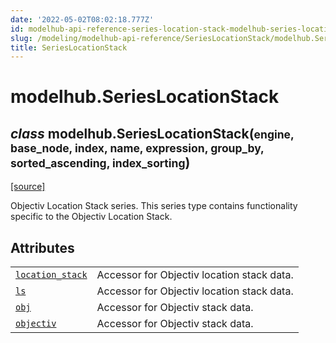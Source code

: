 ```yaml
---
date: '2022-05-02T08:02:18.777Z'
id: modelhub-api-reference-series-location-stack-modelhub-series-location-stack
slug: /modeling/modelhub-api-reference/SeriesLocationStack/modelhub.SeriesLocationStack/
title: SeriesLocationStack
---
```


# modelhub.SeriesLocationStack

<div class="class">

<h2 class="signature-method"><span class="type-annotation"><em>class</em></span> <span class="additional-name">modelhub.</span><span class="name">SeriesLocationStack(</span><small class="parameter-list"><span class="parameter" id="engine">engine</span>, <span class="parameter" id="base_node">base_node</span>, <span class="parameter" id="index">index</span>, <span class="parameter" id="name">name</span>, <span class="parameter" id="expression">expression</span>, <span class="parameter" id="group_by">group_by</span>, <span class="parameter" id="sorted_ascending">sorted_ascending</span>, <span class="parameter" id="index_sorting">index_sorting</span></small>)</h2>


&#8203;<span class="view-source">[[source]](https://github.com/objectiv/objectiv-analytics/blob/main/modelhub/modelhub/series/series_objectiv.py)</span>

<div class="content">

Objectiv Location Stack series. This series type contains functionality specific to the Objectiv Location
Stack.

## Attributes

<div class="table-autosummary">

|                                                   |                                                                                                                                                                                                                        |
| ------------------------------------------------- | --------------------------------------------------------------------------------------------------------------------------------------------------------------------------------------------------------------------- |
| [`location_stack`](/docs/modeling/modelhub-api-reference/SeriesLocationStack/modelhub.SeriesLocationStack.location-stack/#modelhub.SeriesLocationStack.location-stack)                                    | Accessor for Objectiv location stack data.                                                                                                                                                                             |
| [`ls`](/docs/modeling/modelhub-api-reference/SeriesLocationStack/modelhub.SeriesLocationStack.ls/#modelhub.SeriesLocationStack.ls)                                                | Accessor for Objectiv location stack data.                                                                                                                                                                             |
| [`obj`](/docs/modeling/modelhub-api-reference/SeriesLocationStack/modelhub.SeriesLocationStack.obj/#modelhub.SeriesLocationStack.obj)                                               | Accessor for Objectiv stack data.                                                                                                                                                                                      |
| [`objectiv`](/docs/modeling/modelhub-api-reference/SeriesLocationStack/modelhub.SeriesLocationStack.objectiv/#modelhub.SeriesLocationStack.objectiv)                                          | Accessor for Objectiv stack data.                                                                                                                                                                                      |


</div>


</div>

</div>
